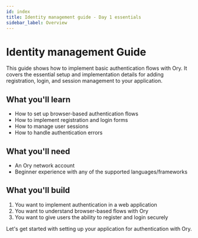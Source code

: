 ```yaml
---
id: index
title: Identity management guide - Day 1 essentials
sidebar_label: Overview
---
```


# Identity management Guide

This guide shows how to implement basic authentication flows with Ory. It covers the essential setup and implementation details
for adding registration, login, and session management to your application.

## What you'll learn

- How to set up browser-based authentication flows
- How to implement registration and login forms
- How to manage user sessions
- How to handle authentication errors

## What you'll need

- An Ory network account
- Beginner experience with any of the supported languages/frameworks

## What you'll build

1. You want to implement authentication in a web application
2. You want to understand browser-based flows with Ory
3. You want to give users the ability to register and login securely

Let's get started with setting up your application for authentication with Ory.
